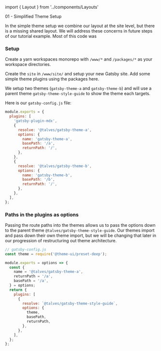 ﻿import { Layout } from '../components/Layouts'



<Box><OutsideLink to={Link01}>01 - Simplified Theme Setup</OutsideLink></Box>

In the simple theme setup we combine our layout at the site level, but there is a missing shared layout. We will address these concerns in future steps of our tutorial example. Most of this code was 

### Setup

Create a yarn workspaces monorepo with `/www/*` and `/packages/*` as your workspace directories.

Create the `site` in `/www/site/` and setup your new Gatsby site. Add some simple theme plugins using the packages here.

We setup two themes (`gatsby-theme-a` and `gatsby-theme-b`) and will use a parent theme `gatsby-theme-style-guide` to show the theme each targets.

Here is our `gatsby-config.js` file:
```js
module.exports = {
  plugins: [
    'gatsby-plugin-mdx',
    {
      resolve: '@talves/gatsby-theme-a',
      options: {
        name: 'gatsby-theme-a',
        basePath: '/a',
        returnPath: '/',
      },
    },
    {
      resolve: '@talves/gatsby-theme-b',
      options: {
        name: 'gatsby-theme-b',
        basePath: '/b',
        returnPath: '/',
      },
    },
  ],
};
```

### Paths in the plugins as options

Passing the route paths into the themes allows us to pass the options down to the parent theme `@talves/gatsby-theme-style-guide`. Our themes import and pass down their own theme import, but we will be changing that later in our progression of restructuring out theme architecture.

```js
// gatsby-config.js
const theme = require('@theme-ui/preset-deep');

module.exports = options => {
  const {
    name = '@talves/gatsby-theme-a',
    returnPath = '/a',
    basePath = '/a',
  } = options;
  return {
    plugins: [
      {
        resolve: `@talves/gatsby-theme-style-guide`,
        options: {
          theme,
          basePath,
          returnPath,
        },
      },
    ],
  };
};
```
